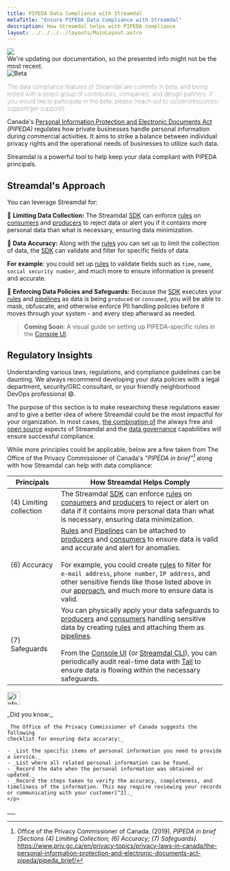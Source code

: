 ```yaml
---
title: PIPEDA Data Compliance with Streamdal
metaTitle: "Ensure PIPEDA Data Compliance with Streamdal"
description: How Streamdal helps with PIPEDA compliance
layout: ../../../../layouts/MainLayout.astro
---
```



<div class="addl-wrapper">
<div class="addl">
<img src={information} class="uimage" />
<div class="addlcontent">
We're updating our documentation, so the presented info might not be the
most recent.
</div>
</div>
</div>

<Notification type="checked">
  <img src={beta} alt="Beta" />
  <p style="font-weight: lighter;">The data compliance features of Streamdal 
  are currently in beta, and being tested with a select group of contributors, 
  companies, and design partners. If you would like to participate in the beta, 
  please 
  [reach out to us](/en/resources-support/get-support/).</p>
</Notification>


Canada's <a href="https://www.priv.gc.ca/en/privacy-topics/privacy-laws-in-canada/the-personal-information-protection-and-electronic-documents-act-pipeda/" target="_blank">Personal Information Protection and Electronic Documents Act</a> 
_(PIPEDA)_ regulates how private businesses handle personal information during 
commercial activities. It aims to strike a balance between individual privacy 
rights and the operational needs of businesses to utilize such data.

Streamdal is a powerful tool to help keep your data compliant with PIPEDA 
principals.

## Streamdal's Approach

You can leverage Streamdal for:

🚷 **<span class="ykeyword">Limiting Data Collection</span>:** The Streamdal [SDK](/en/core-components/sdk/) can enforce <a href="/en/resources-support/glossary/#rule-or-step" class="pkeyword">rules</a> on <a href="/en/resources-support/glossary/#consumer" class="pkeyword">consumers</a> and <a href="/en/resources-support/glossary/#producer" class="pkeyword">producers</a> to reject data or alert you if it contains more personal data than what is necessary, ensuring data minimization.

🎯 **<span class="ykeyword">Data Accuracy</span>:** Along with the <a href="/en/resources-support/glossary/#rule-or-step" class="pkeyword">rules</a> you can set up to limit the collection of data, the [SDK](/en/core-components/sdk/) can validate and filter for specific fields of data.

**For example**: you could set up <a href="/en/resources-support/glossary/#rule-or-step" class="pkeyword">rules</a> to validate fields such as `time`, `name`,  `social security number`, and much more to ensure information is present and accurate. 

🚓 **<span class="ykeyword">Enforcing Data Policies and Safeguards</span>:** Because the [SDK](/en/core-components/sdk/) executes your <a href="/en/resources-support/glossary/#rule-or-step" class="pkeyword">rules</a> and <a href="/en/resources-support/glossary/#pipeline-or-ruleset" class="pkeyword">pipelines</a> as data is being `produced` or `consumed`, you will be able to mask, obfuscate, and otherwise enforce PII handling policies before it moves through your system - and every step afterward as needed.   

> **Coming Soon**: A visual guide on setting up PIPEDA-specific rules in the 
[Console UI](/en/core-components/console-ui/).

## Regulatory Insights

Understanding various laws, regulations, and compliance guidelines can be 
daunting. We always recommend developing your data policies with a legal 
department, security/GRC consultant, or your friendly neighborhood DevOps 
professional 😄.

The purpose of this section is to make researching these regulations easier and 
to give a better idea of where Streamdal could be the most impactful for your 
organization. In most cases, <u>the combination of</u> the always free and 
[open source](/en/resources-support/open-source/) aspects of Streamdal and the 
[data governance](/en/data-governance/overview/) capabilities will ensure 
successful compliance. 

While more principles could be applicable, below are a few taken from 
The Office of the Privacy Commissioner of Canada's _"PIPEDA in brief"[^1]_ 
along with how Streamdal can help with data compliance:

| Principals | How Streamdal Helps Comply |
|-|-|
| (4) Limiting collection | The Streamdal [SDK](/en/core-components/sdk/) can enforce [rules](/en/resources-support/glossary/#rule-or-step) on [consumers](/en/resources-support/glossary/#consumer) and [producers](/en/resources-support/glossary/#producer) to reject or alert on data if it contains more personal data than what is necessary, ensuring data minimization.|
| (6) Accuracy | [Rules](/en/resources-support/glossary/#rule-or-step) and [Pipelines](/en/resources-support/glossary/#pipeline-or-ruleset) can be attached to [producers](/en/resources-support/glossary/#producer) and [consumers](/en/resources-support/glossary/#consumer) to ensure data is valid and accurate and alert for anomalies. <br /><br />For example, you could create [rules](/en/resources-support/glossary/#rule-or-step) to filter for `e-mail address`, `phone number`, `IP address`, and other sensitive fiends like those listed above in our [approach](/en/data-governance/compliance/pipeda#streamdals-approach), and much more to ensure data is valid. |
| (7) Safeguards | You can physically apply your data safeguards to [producers](/en/resources-support/glossary/#producer) and [consumers](/en/resources-support/glossary/#consumer) handling sensitive data by creating [rules](/en/resources-support/glossary/#rule-or-step) and attaching them as [pipelines](/en/resources-support/glossary/#pipeline-or-ruleset). <br /><br />From the [Console UI](/en/core-components/console-ui/) (or [Streamdal CLI](/en/guides/tail/#cli)), you can periodically audit real-time data with [Tail](/en/guides/tail/) to ensure data is flowing within the necessary safeguards. |


<Notification type="information">
  <img src={info} alt="Information" width="30px" height="30px" />
  <div class="prose-md prose-p:my-2 prose-a:text-purple-dark prose-a:underline">
    <p>
    _Did you know:_ 
    
    _The Office of the Privacy Commissioner of Canada suggests the following 
    checklist for ensuring data accuracy:_
    
    - _List the specific items of personal information you need to provide a service._
    - _List where all related personal information can be found._
    - _Record the date when the personal information was obtained or updated._
    - _Record the steps taken to verify the accuracy, completeness, and timeliness of the information. This may require reviewing your records or communicating with your customer[^2]._ 
    </p>
  </div>
</Notification>
___

[^1]: Office of the Privacy Commissioner of Canada. (2019). _PIPEDA in brief [Sections (4) Limiting Collection; (6) Accuracy; (7) Safeguards]._ https://www.priv.gc.ca/en/privacy-topics/privacy-laws-in-canada/the-personal-information-protection-and-electronic-documents-act-pipeda/pipeda_brief/
[^2]: Office of the Privacy Commissioner of Canada. (2021). _PIPEDA Fair Information Principle 6 – Accuracy: Tips._ https://www.priv.gc.ca/en/privacy-topics/privacy-laws-in-canada/the-personal-information-protection-and-electronic-documents-act-pipeda/p_principle/principles/p_accuracy/